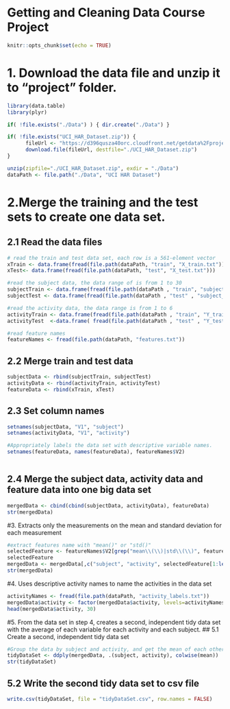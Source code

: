 # Getting and Cleaning Data Course Project

```r
knitr::opts_chunk$set(echo = TRUE)
```

# 1. Download the data file and unzip it to "project" folder.


```r
library(data.table)
library(plyr)

if( !file.exists("./Data") ) { dir.create("./Data") }

if( !file.exists("UCI_HAR_Dataset.zip")) {
      fileUrl <- "https://d396qusza40orc.cloudfront.net/getdata%2Fprojectfiles%2FUCI%20HAR%20Dataset.zip"
      download.file(fileUrl, destfile="./UCI_HAR_Dataset.zip")
}

unzip(zipfile="./UCI_HAR_Dataset.zip", exdir = "./Data")
dataPath <- file.path("./Data", "UCI HAR Dataset")

```

# 2.Merge the training and the test sets to create one data set.
## 2.1 Read the data files 

```r
# read the train and test data set, each row is a 561-element vector 
xTrain <- data.frame(fread(file.path(dataPath, "train", "X_train.txt")))
xTest<- data.frame(fread(file.path(dataPath, "test", "X_test.txt")))

#read the subject data, the data range of is from 1 to 30
subjectTrain <- data.frame(fread(file.path(dataPath , "train", "subject_train.txt")))
subjectTest <- data.frame(fread(file.path(dataPath , "test" , "subject_test.txt" )))

#read the activity data, the data range is from 1 to 6
activityTrain <- data.frame(fread(file.path(dataPath , "train", "Y_train.txt")))
activityTest  <-data.frame( fread(file.path(dataPath , "test" , "Y_test.txt" )))

#read feature names
featureNames <- fread(file.path(dataPath, "features.txt"))


```

## 2.2 Merge train and test data

```r
subjectData <- rbind(subjectTrain, subjectTest)
activityData <- rbind(activityTrain, activityTest)
featureData <- rbind(xTrain, xTest)

```
## 2.3 Set column names 

```r
setnames(subjectData, "V1", "subject")
setnames(activityData, "V1", "activity")

#Appropriately labels the data set with descriptive variable names.
setnames(featureData, names(featureData), featureNames$V2)



```
## 2.4 Merge the subject data, activity data and feature data into one big data set

```r
mergedData <- cbind(cbind(subjectData, activityData), featureData)
str(mergedData)


```
#3. Extracts only the measurements on the mean and standard deviation for each measurement

```r
#extract features name with "mean()" or "std()"
selectedFeature <- featureNames$V2[grep("mean\\(\\)|std\\(\\)", featureNames$V2)]
selectedFeature
mergedData <- mergedData[,c("subject", "activity", selectedFeature[1:length(selectedFeature)])]
str(mergedData)

```
#4. Uses descriptive activity names to name the activities in the data set

```r
activityNames <- fread(file.path(dataPath, "activity_labels.txt"))
mergedData$activity <- factor(mergedData$activity, levels=activityNames$V1, labels=activityNames$V2) 
head(mergedData$activity, 30)

```
#5. From the data set in step 4, creates a second, independent tidy data set with the average of each variable for each activity and each subject.
## 5.1 Create a second, independent tidy data set
```r
#Group the data by subject and activity, and get the mean of each other variables
tidyDataSet <- ddply(mergedData, .(subject, activity), colwise(mean))
str(tidyDataSet)

```
## 5.2 Write the second tidy data set to csv file
```r
write.csv(tidyDataSet, file = "tidyDataSet.csv", row.names = FALSE)

```
